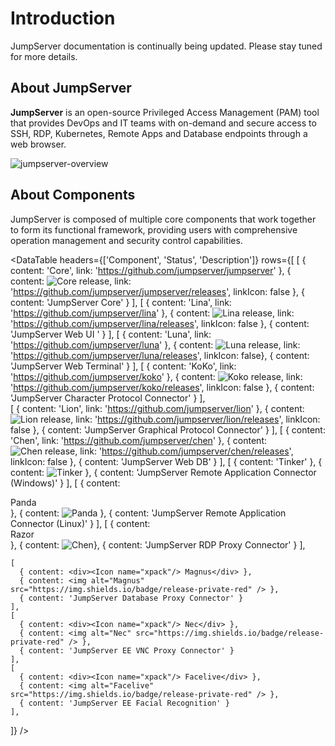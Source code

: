 
# Introduction

<Alert type="tip">
  JumpServer documentation is continually being updated. Please stay tuned for more details.
</Alert>

## About JumpServer

**JumpServer** is an open-source Privileged Access Management (PAM) tool that provides DevOps and IT teams with on-demand and secure access to SSH, RDP, Kubernetes, Remote Apps and Database endpoints through a web browser.

![jumpserver-overview](/images/jumpserver-overview.png)

## About Components

JumpServer is composed of multiple core components that work together to form its functional framework, providing users with comprehensive operation management and security control capabilities.

<DataTable
  headers={['Component', 'Status', 'Description']}
  rows={[
    [
      { content: 'Core', link: 'https://github.com/jumpserver/jumpserver' },
      { content: <img alt="Core release" src="https://img.shields.io/github/release/jumpserver/jumpserver.svg" />, link: 'https://github.com/jumpserver/jumpserver/releases', linkIcon: false },
      { content: 'JumpServer Core' }
    ],
    [
      { content: 'Lina', link: 'https://github.com/jumpserver/lina' },
      { content: <img alt="Lina release" src="https://img.shields.io/github/release/jumpserver/lina.svg" />, link: 'https://github.com/jumpserver/lina/releases', linkIcon: false },
      { content: 'JumpServer Web UI  ' }
    ],
    [
      { content: 'Luna', link: 'https://github.com/jumpserver/luna' },
      { content: <img alt="Luna release" src="https://img.shields.io/github/release/jumpserver/luna.svg" />, link: 'https://github.com/jumpserver/luna/releases', linkIcon: false},
      { content: 'JumpServer Web Terminal' }
    ],
    [
      { content: 'KoKo', link: 'https://github.com/jumpserver/koko' },
      { content: <img alt="Koko release" src="https://img.shields.io/github/release/jumpserver/koko.svg" />, link: 'https://github.com/jumpserver/koko/releases', linkIcon: false },
      { content: 'JumpServer Character Protocol Connector' }
    ],    
    [
      { content: 'Lion', link: 'https://github.com/jumpserver/lion' },
      { content: <img alt="Lion release" src="https://img.shields.io/github/release/jumpserver/lion.svg" />, link: 'https://github.com/jumpserver/lion/releases', linkIcon: false },
      { content: 'JumpServer Graphical Protocol Connector' }
    ],
    [
      { content: 'Chen', link: 'https://github.com/jumpserver/chen' },
      { content: <img alt="Chen release" src="https://img.shields.io/github/release/jumpserver/chen.svg" />, link: 'https://github.com/jumpserver/chen/releases', linkIcon: false },
      { content: 'JumpServer Web DB' }
    ],
    [
      { content: 'Tinker' },
      { content: <img alt="Tinker" src="https://img.shields.io/badge/release-private-red" /> },
      { content: 'JumpServer Remote Application Connector (Windows)' }
    ],
    [
      { content: <div><Icon name="xpack"/> Panda</div> },
      { content: <img alt="Panda" src="https://img.shields.io/badge/release-private-red" /> },
      { content: 'JumpServer Remote Application Connector (Linux)' }
    ],
    [
      { content: <div><Icon name="xpack"/> Razor</div> },
      { content: <img alt="Chen" src="https://img.shields.io/badge/release-private-red" />},
      { content: 'JumpServer RDP Proxy Connector' }
    ],

    [
      { content: <div><Icon name="xpack"/> Magnus</div> },
      { content: <img alt="Magnus" src="https://img.shields.io/badge/release-private-red" /> },
      { content: 'JumpServer Database Proxy Connector' }
    ],
    [
      { content: <div><Icon name="xpack"/> Nec</div> },
      { content: <img alt="Nec" src="https://img.shields.io/badge/release-private-red" /> },
      { content: 'JumpServer EE VNC Proxy Connector' }
    ],
    [
      { content: <div><Icon name="xpack"/> Facelive</div> },
      { content: <img alt="Facelive" src="https://img.shields.io/badge/release-private-red" /> },
      { content: 'JumpServer EE Facial Recognition' }
    ],
  ]}
/>
